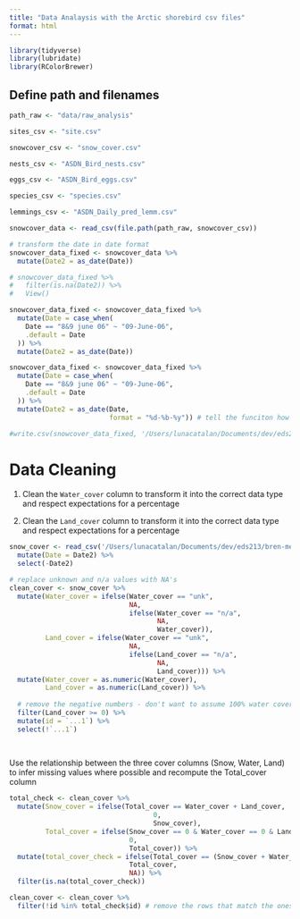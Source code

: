 ```yaml
---
title: "Data Analaysis with the Arctic shorebird csv files"
format: html
---
```



```r
library(tidyverse)
library(lubridate)
library(RColorBrewer)
```

## Define path and filenames

```r
path_raw <- "data/raw_analysis"

sites_csv <- "site.csv"

snowcover_csv <- "snow_cover.csv"

nests_csv <- "ASDN_Bird_nests.csv"

eggs_csv <- "ASDN_Bird_eggs.csv"

species_csv <- "species.csv"

lemmings_csv <- "ASDN_Daily_pred_lemm.csv"

snowcover_data <- read_csv(file.path(path_raw, snowcover_csv))

# transform the date in date format
snowcover_data_fixed <- snowcover_data %>% 
  mutate(Date2 = as_date(Date)) 

# snowcover_data_fixed %>% 
#   filter(is.na(Date2)) %>% 
#   View()

snowcover_data_fixed <- snowcover_data_fixed %>% 
  mutate(Date = case_when(
    Date == "8&9 june 06" ~ "09-June-06",
    .default = Date
  )) %>% 
  mutate(Date2 = as_date(Date))

snowcover_data_fixed <- snowcover_data_fixed %>% 
  mutate(Date = case_when(
    Date == "8&9 june 06" ~ "09-June-06",
    .default = Date
  )) %>% 
  mutate(Date2 = as_date(Date, 
                         format = "%d-%b-%y")) # tell the funciton how to read the date from Date columns

#write.csv(snowcover_data_fixed, '/Users/lunacatalan/Documents/dev/eds213/bren-meds213-data-cleaning/data/processed/snow_cover.csv')

```

# Data Cleaning 

1. Clean the `Water_cover` column to transform it into the correct data type and respect expectations for a percentage

2. Clean the `Land_cover` column to transform it into the correct data type and respect expectations for a percentage

```r

snow_cover <- read_csv('/Users/lunacatalan/Documents/dev/eds213/bren-meds213-data-cleaning/data/processed/snow_cover.csv') %>% 
  mutate(Date = Date2) %>% 
  select(-Date2)

# replace unknown and n/a values with NA's
clean_cover <- snow_cover %>% 
  mutate(Water_cover = ifelse(Water_cover == "unk", 
                              NA,
                              ifelse(Water_cover == "n/a",
                                     NA,
                                     Water_cover)),
         Land_cover = ifelse(Water_cover == "unk", 
                              NA,
                              ifelse(Land_cover == "n/a",
                                     NA,
                                     Land_cover))) %>% 
  mutate(Water_cover = as.numeric(Water_cover),
         Land_cover = as.numeric(Land_cover)) %>% 
  
  # remove the negative numbers - don't want to assume 100% water cover
  filter(Land_cover >= 0) %>% 
  mutate(id = `...1`) %>% 
  select(!`...1`)
  
  
```

Use the relationship between the three cover columns (Snow, Water, Land) to infer missing values where possible and recompute the Total_cover column

```r

total_check <- clean_cover %>% 
  mutate(Snow_cover = ifelse(Total_cover == Water_cover + Land_cover,
                                    0,
                                    Snow_cover),
         Total_cover = ifelse(Snow_cover == 0 & Water_cover == 0 & Land_cover == 0,
                              0,
                              Total_cover)) %>% 
  mutate(total_cover_check = ifelse(Total_cover == (Snow_cover + Water_cover + Land_cover),
                              Total_cover, 
                              NA)) %>% 
  filter(is.na(total_cover_check))

clean_cover <- clean_cover %>% 
  filter(!id %in% total_check$id) # remove the rows that match the ones above

```


